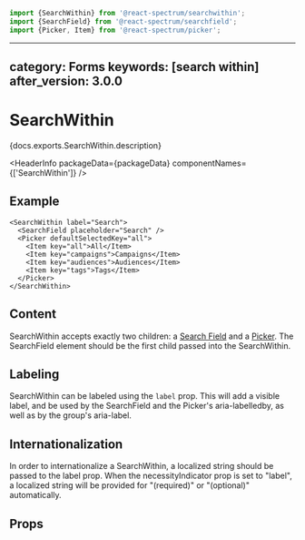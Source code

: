 <!-- Copyright 2020 Adobe. All rights reserved.
This file is licensed to you under the Apache License, Version 2.0 (the "License");
you may not use this file except in compliance with the License. You may obtain a copy
of the License at http://www.apache.org/licenses/LICENSE-2.0
Unless required by applicable law or agreed to in writing, software distributed under
the License is distributed on an "AS IS" BASIS, WITHOUT WARRANTIES OR REPRESENTATIONS
OF ANY KIND, either express or implied. See the License for the specific language
governing permissions and limitations under the License. -->



```jsx import
import {SearchWithin} from '@react-spectrum/searchwithin';
import {SearchField} from '@react-spectrum/searchfield';
import {Picker, Item} from '@react-spectrum/picker';
```

---
category: Forms
keywords: [search within]
after_version: 3.0.0
---

# SearchWithin

<p>{docs.exports.SearchWithin.description}</p>

<HeaderInfo
  packageData={packageData}
  componentNames={['SearchWithin']} />

## Example

```tsx example
<SearchWithin label="Search">
  <SearchField placeholder="Search" />
  <Picker defaultSelectedKey="all">
    <Item key="all">All</Item>
    <Item key="campaigns">Campaigns</Item>
    <Item key="audiences">Audiences</Item>
    <Item key="tags">Tags</Item>
  </Picker>
</SearchWithin>
```

## Content

SearchWithin accepts exactly two children: a [Search Field](SearchField.html) and a [Picker](SearchField.html). The SearchField element should be the first child passed into the SearchWithin.

## Labeling

SearchWithin can be labeled using the `label` prop. This will add a visible label, and be used by the SearchField and the Picker's aria-labelledby, as well as by the group's aria-label.

## Internationalization

In order to internationalize a SearchWithin, a localized string should be passed to the label prop. When the necessityIndicator prop is set to "label", a localized string will be provided for "(required)" or "(optional)" automatically.

## Props

<PropTable component={docs.exports.SearchWithin} links={docs.links} />

